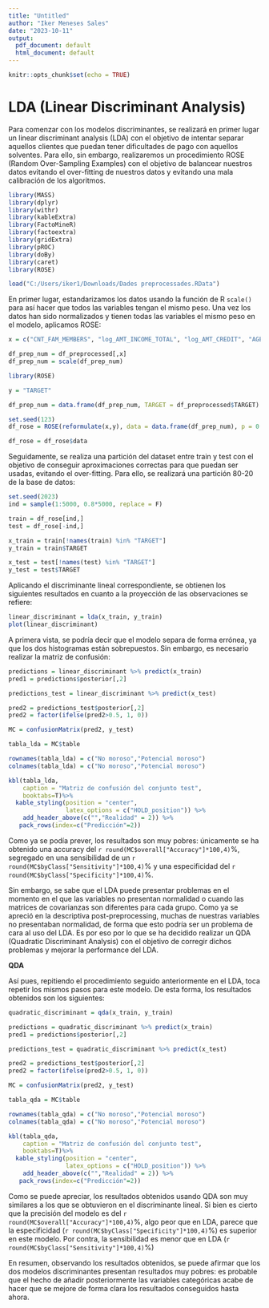 ---
title: "Untitled"
author: "Iker Meneses Sales"
date: "2023-10-11"
output:
  pdf_document: default
  html_document: default
---

```{r setup, include=FALSE}
knitr::opts_chunk$set(echo = TRUE)
```


# LDA (Linear Discriminant Analysis)

Para comenzar con los modelos discriminantes, se realizará en primer lugar un linear discriminant analysis (LDA) con el objetivo de intentar separar aquellos clientes que puedan tener dificultades de pago con aquellos solventes. Para ello, sin embargo, realizaremos un procedimiento ROSE (Random Over-Sampling Examples) con el objetivo de balancear nuestros datos evitando el over-fitting de nuestros datos y evitando una mala calibración de los algoritmos.


```{r, include = F, warning=F, include=F}
library(MASS)
library(dplyr)
library(withr)
library(kableExtra)
library(FactoMineR)
library(factoextra)
library(gridExtra)
library(pROC)
library(doBy)
library(caret)
library(ROSE)
```

```{r, include = F}
load("C:/Users/iker1/Downloads/Dades preprocessades.RData")
```

En primer lugar, estandarizamos los datos usando la función de R `scale()` para así hacer que todos las variables tengan el mismo peso. Una vez los datos han sido normalizados y tienen todas las variables el mismo peso en el modelo, aplicamos ROSE:


```{r, warning = F, echo = F}
x = c("CNT_FAM_MEMBERS", "log_AMT_INCOME_TOTAL", "log_AMT_CREDIT", "AGE_YEARS", "RATIO_CREDIT_INCOME", "RATIO_ANNUITY_CREDIT", "DTI_RATIO")

df_prep_num = df_preprocessed[,x]
df_prep_num = scale(df_prep_num)
```

```{r, include =F}
library(ROSE)

y = "TARGET"

df_prep_num = data.frame(df_prep_num, TARGET = df_preprocessed$TARGET)

set.seed(123)
df_rose = ROSE(reformulate(x,y), data = data.frame(df_prep_num), p = 0.5)

df_rose = df_rose$data
```

Seguidamente, se realiza una partición del dataset entre train y test con el objetivo de conseguir aproximaciones correctas para que puedan ser usadas, evitando el over-fitting. Para ello, se realizará una partición 80-20 de la base de datos:

```{r, include = F}
set.seed(2023)
ind = sample(1:5000, 0.8*5000, replace = F)

train = df_rose[ind,]
test = df_rose[-ind,]

x_train = train[!names(train) %in% "TARGET"]
y_train = train$TARGET

x_test = test[!names(test) %in% "TARGET"]
y_test = test$TARGET
```

Aplicando el discriminante lineal correspondiente, se obtienen los siguientes resultados en cuanto a la proyección de las observaciones se refiere:

```{r, echo = F}
linear_discriminant = lda(x_train, y_train)
plot(linear_discriminant)
```

A primera vista, se podría decir que el modelo separa de forma errónea, ya que los dos histogramas están sobrepuestos. Sin embargo, es necesario realizar la matriz de confusión:

```{r, echo  =F}
predictions = linear_discriminant %>% predict(x_train)
pred1 = predictions$posterior[,2]

predictions_test = linear_discriminant %>% predict(x_test)

pred2 = predictions_test$posterior[,2]
pred2 = factor(ifelse(pred2>0.5, 1, 0))

MC = confusionMatrix(pred2, y_test)

tabla_lda = MC$table

rownames(tabla_lda) = c("No moroso","Potencial moroso")
colnames(tabla_lda) = c("No moroso","Potencial moroso")

kbl(tabla_lda,
    caption = "Matriz de confusión del conjunto test",
    booktabs=T)%>% 
  kable_styling(position = "center", 
                latex_options = c("HOLD_position")) %>%
    add_header_above(c("","Realidad" = 2)) %>%
   pack_rows(index=c("Predicción"=2))

```

Como ya se podía prever, los resultados son muy pobres: únicamente se ha obtenido una accuracy del `r round(MC$overall["Accuracy"]*100,4)`%, segregado en una sensibilidad de un `r round(MC$byClass["Sensitivity"]*100,4)`% y una especificidad del `r round(MC$byClass["Specificity"]*100,4)`%.

Sin embargo, se sabe que el LDA puede presentar problemas en el momento en el que las variables no presentan normalidad o cuando las matrices de covarianzas son diferentes para cada grupo. Como ya se apreció en la descriptiva post-preprocessing, muchas de nuestras variables no presentaban normalidad, de forma que esto podría ser un problema de cara al uso del LDA. Es por eso por lo que se ha decidido realizar un QDA (Quadratic Discriminant Analysis) con el objetivo de corregir dichos problemas y mejorar la performance del LDA.

**QDA**

Así pues, repitiendo el procedimiento seguido anteriormente en el LDA, toca repetir los mismos pasos para este modelo. De esta forma, los resultados obtenidos son los siguientes:

```{r, echo = F}
quadratic_discriminant = qda(x_train, y_train)

predictions = quadratic_discriminant %>% predict(x_train)
pred1 = predictions$posterior[,2]

predictions_test = quadratic_discriminant %>% predict(x_test)

pred2 = predictions_test$posterior[,2]
pred2 = factor(ifelse(pred2>0.5, 1, 0))

MC = confusionMatrix(pred2, y_test)

tabla_qda = MC$table

rownames(tabla_qda) = c("No moroso","Potencial moroso")
colnames(tabla_qda) = c("No moroso","Potencial moroso")

kbl(tabla_qda,
    caption = "Matriz de confusión del conjunto test",
    booktabs=T)%>% 
  kable_styling(position = "center", 
                latex_options = c("HOLD_position")) %>%
    add_header_above(c("","Realidad" = 2)) %>%
   pack_rows(index=c("Predicción"=2))
```

Como se puede apreciar, los resultados obtenidos usando QDA son muy similares a los que se obtuvieron en el discriminante lineal. Si bien es cierto que la precisión del modelo es del `r round(MC$overall["Accuracy"]*100,4)`%, algo peor que en LDA, parece que la especificidad (`r round(MC$byClass["Specificity"]*100,4)`%) es superior en este modelo. Por contra, la sensibilidad es menor que en LDA (`r round(MC$byClass["Sensitivity"]*100,4)`%)

En resumen, observando los resultados obtenidos, se puede afirmar que los dos modelos discriminantes presentan resultados muy pobres: es probable que el hecho de añadir posteriormente las variables categóricas acabe de hacer que se mejore de forma clara los resultados conseguidos hasta ahora.

